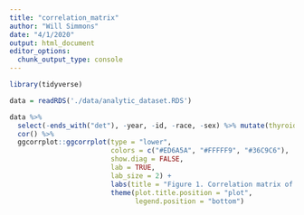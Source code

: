 ```yaml
---
title: "correlation_matrix"
author: "Will Simmons"
date: "4/1/2020"
output: html_document
editor_options: 
  chunk_output_type: console
---
```


```r

library(tidyverse)

data = readRDS('./data/analytic_dataset.RDS')

data %>% 
  select(-ends_with("det"), -year, -id, -race, -sex) %>% mutate(thyroid_outcome = as.numeric(thyroid_outcome)) %>% 
  cor() %>% 
  ggcorrplot::ggcorrplot(type = "lower",
                         colors = c("#ED6A5A", "#FFFFF9", "#36C9C6"),
                         show.diag = FALSE,
                         lab = TRUE,
                         lab_size = 2) +
                         labs(title = "Figure 1. Correlation matrix of outcome and features") +
                         theme(plot.title.position = "plot",
                               legend.position = "bottom")


```